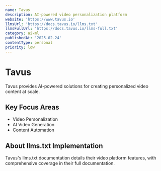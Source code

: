 ```yaml
---
name: Tavus
description: AI-powered video personalization platform
website: 'https://www.tavus.io'
llmsUrl: 'https://docs.tavus.io/llms.txt'
llmsFullUrl: 'https://docs.tavus.io/llms-full.txt'
category: ai-ml
publishedAt: '2025-02-24'
contentType: personal
priority: low
---
```


# Tavus

Tavus provides AI-powered solutions for creating personalized video content at scale.

## Key Focus Areas

- Video Personalization
- AI Video Generation
- Content Automation

## About llms.txt Implementation

Tavus's llms.txt documentation details their video platform features, with comprehensive coverage in their full documentation.
